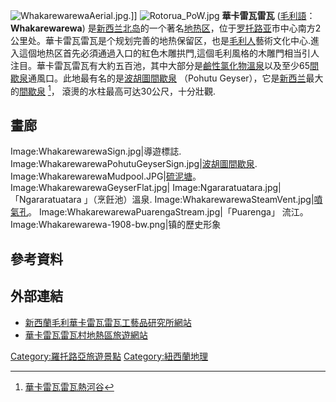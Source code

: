 [[File:WhakarewarewaAerial.jpg|right]].]]
[[File:Rotorua_PoW.jpg|right]]
'''華卡雷瓦雷瓦''' ([[毛利語|毛利語]]：'''Whakarewarewa''') 是[[新西兰|新西兰]][[北島_(紐西蘭)|北岛]]的一个著名[[地溫梯度|地热区]]，位于[[罗托路亚|罗托路亚]]市中心南方2公里处。華卡雷瓦雷瓦是个规划完善的地热保留区，也是[[毛利人|毛利人]]藝術文化中心.進入這個地热区首先必須通過入口的紅色木雕拱門,這個毛利風格的木雕門相当引人注目。華卡雷瓦雷瓦有大約五百池，其中大部分是[[鹼性|鹼性]][[氯化物|氯化物]][[溫泉|溫泉]]以及至少65[[間歇泉|間歇泉]]通風口。此地最有名的是[[波胡圖間歇泉|波胡圖間歇泉]] （Pohutu Geyser），它是[[新西兰|新西兰]]最大的[[間歇泉|間歇泉]] <ref>[https://web.archive.org/web/20070417145326/http://www.nzmaori.co.nz/thingstoseeanddo/whakarewarewa.html 華卡雷瓦雷瓦熱河谷] </ref>， 滾燙的水柱最高可达30公尺，十分壯觀.

==畫廊==
<gallery>

Image:WhakarewarewaSign.jpg|導遊標誌.
Image:WhakarewarewaPohutuGeyserSign.jpg|[[波胡圖間歇泉|波胡圖間歇泉]].
Image:WhakarewarewaMudpool.JPG|[[硫泥塘|硫泥塘]]。
Image:WhakarewarewaGeyserFlat.jpg|
Image:Ngararatuatara.jpg|「Ngararatuatara 」（烹飪池）溫泉.
Image:WhakarewarewaSteamVent.jpg|[[噴氣孔|噴氣孔]]。
Image:WhakarewarewaPuarengaStream.jpg|「Puarenga」 流江。
Image:Whakarewarewa-1908-bw.png|镇的歷史形象
</gallery>

==參考資料==
{{reflist}}

==外部連結==
{{commonscat|Whakarewarewa}}
*[http://www.nzmaori.co.nz/ 新西蘭毛利華卡雷瓦雷瓦工藝品研究所網站]
*[http://www.whakarewarewa.com/ 華卡雷瓦雷瓦村地熱區旅遊網站]

{{coord|38|9|44|S|176|15|23|E|type:landmark_region:NZ_source:dewiki|display=title}}

[[Category:羅托路亞旅遊景點|Category:羅托路亞旅遊景點]]
[[Category:紐西蘭地理|Category:紐西蘭地理]]